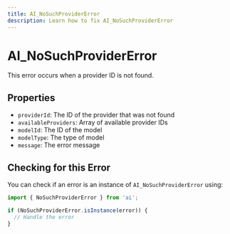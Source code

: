 ---
title: AI_NoSuchProviderError
description: Learn how to fix AI_NoSuchProviderError
---

# AI_NoSuchProviderError

This error occurs when a provider ID is not found.

## Properties

- `providerId`: The ID of the provider that was not found
- `availableProviders`: Array of available provider IDs
- `modelId`: The ID of the model
- `modelType`: The type of model
- `message`: The error message

## Checking for this Error

You can check if an error is an instance of `AI_NoSuchProviderError` using:

```typescript
import { NoSuchProviderError } from 'ai';

if (NoSuchProviderError.isInstance(error)) {
  // Handle the error
}
```
